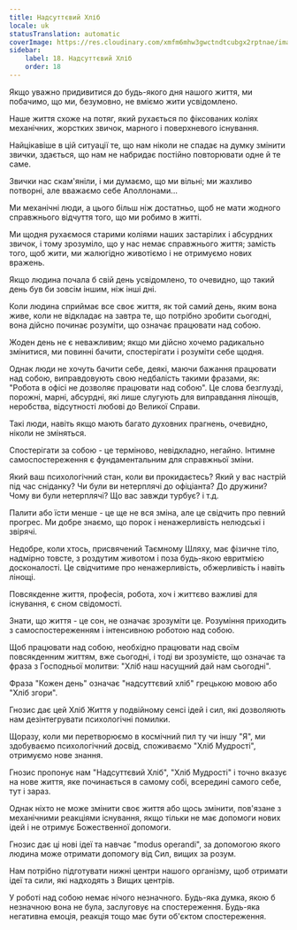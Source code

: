 ```yaml
---
title: Надсуттєвий Хліб
locale: uk
statusTranslation: automatic
coverImage: https://res.cloudinary.com/xmfm6mhw3gwctndtcubgx2rptnae/image/upload/v1740468922/small_cover_tratado_de_psicologia_revolucionaria_a4c0dca4e0.webp
sidebar:
    label: 18. Надсуттєвий Хліб
    order: 18
---
```

Якщо уважно придивитися до будь-якого дня нашого життя, ми побачимо, що ми, безумовно, не вміємо жити усвідомлено.

Наше життя схоже на потяг, який рухається по фіксованих коліях механічних, жорстких звичок, марного і поверхневого існування.

Найцікавіше в цій ситуації те, що нам ніколи не спадає на думку змінити звички, здається, що нам не набридає постійно повторювати одне й те саме.

Звички нас скам'яніли, і ми думаємо, що ми вільні; ми жахливо потворні, але вважаємо себе Аполлонами...

Ми механічні люди, а цього більш ніж достатньо, щоб не мати жодного справжнього відчуття того, що ми робимо в житті.

Ми щодня рухаємося старими коліями наших застарілих і абсурдних звичок, і тому зрозуміло, що у нас немає справжнього життя; замість того, щоб жити, ми жалюгідно животіємо і не отримуємо нових вражень.

Якщо людина почала б свій день усвідомлено, то очевидно, що такий день був би зовсім іншим, ніж інші дні.

Коли людина сприймає все своє життя, як той самий день, яким вона живе, коли не відкладає на завтра те, що потрібно зробити сьогодні, вона дійсно починає розуміти, що означає працювати над собою.

Жоден день не є неважливим; якщо ми дійсно хочемо радикально змінитися, ми повинні бачити, спостерігати і розуміти себе щодня.

Однак люди не хочуть бачити себе, деякі, маючи бажання працювати над собою, виправдовують свою недбалість такими фразами, як: "Робота в офісі не дозволяє працювати над собою". Це слова безглузді, порожні, марні, абсурдні, які лише слугують для виправдання лінощів, неробства, відсутності любові до Великої Справи.

Такі люди, навіть якщо мають багато духовних прагнень, очевидно, ніколи не зміняться.

Спостерігати за собою - це терміново, невідкладно, негайно. Інтимне самоспостереження є фундаментальним для справжньої зміни.

Який ваш психологічний стан, коли ви прокидаєтесь? Який у вас настрій під час сніданку? Чи були ви нетерплячі до офіціанта? До дружини? Чому ви були нетерплячі? Що вас завжди турбує? і т.д.

Палити або їсти менше - це ще не вся зміна, але це свідчить про певний прогрес. Ми добре знаємо, що порок і ненажерливість нелюдські і звірячі.

Недобре, коли хтось, присвячений Таємному Шляху, має фізичне тіло, надмірно товсте, з роздутим животом і поза будь-якою евритмією досконалості. Це свідчитиме про ненажерливість, обжерливість і навіть лінощі.

Повсякденне життя, професія, робота, хоч і життєво важливі для існування, є сном свідомості.

Знати, що життя - це сон, не означає зрозуміти це. Розуміння приходить з самоспостереженням і інтенсивною роботою над собою.

Щоб працювати над собою, необхідно працювати над своїм повсякденним життям, вже сьогодні, і тоді ви зрозумієте, що означає та фраза з Господньої молитви: "Хліб наш насущний дай нам сьогодні".

Фраза "Кожен день" означає "надсуттєвий хліб" грецькою мовою або "Хліб згори".

Гнозис дає цей Хліб Життя у подвійному сенсі ідей і сил, які дозволяють нам дезінтегрувати психологічні помилки.

Щоразу, коли ми перетворюємо в космічний пил ту чи іншу "Я", ми здобуваємо психологічний досвід, споживаємо "Хліб Мудрості", отримуємо нове знання.

Гнозис пропонує нам "Надсуттєвий Хліб", "Хліб Мудрості" і точно вказує на нове життя, яке починається в самому собі, всередині самого себе, тут і зараз.

Однак ніхто не може змінити своє життя або щось змінити, пов'язане з механічними реакціями існування, якщо тільки не має допомоги нових ідей і не отримує Божественної допомоги.

Гнозис дає ці нові ідеї та навчає "modus operandi", за допомогою якого людина може отримати допомогу від Сил, вищих за розум.

Нам потрібно підготувати нижні центри нашого організму, щоб отримати ідеї та сили, які надходять з Вищих центрів.

У роботі над собою немає нічого незначного. Будь-яка думка, якою б незначною вона не була, заслуговує на спостереження. Будь-яка негативна емоція, реакція тощо має бути об'єктом спостереження.

